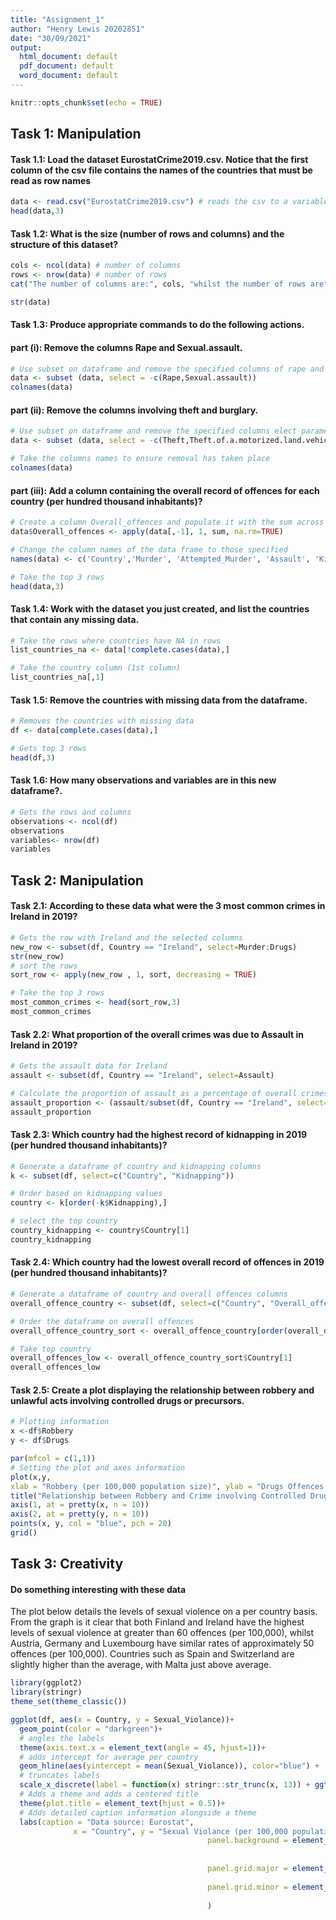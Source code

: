 ```yaml
---
title: "Assignment_1"
author: "Henry Lewis 20202851"
date: "30/09/2021"
output:
  html_document: default
  pdf_document: default
  word_document: default
---
```


```r
knitr::opts_chunk$set(echo = TRUE)
```

## Task 1: Manipulation

#### Task 1.1: Load the dataset EurostatCrime2019.csv. Notice that the first column of the csv file contains the names of the countries that must be read as row names

```r
data <- read.csv("EurostatCrime2019.csv") # reads the csv to a variable data
head(data,3)
```

#### Task 1.2: What is the size (number of rows and columns) and the structure of this dataset?
```r
cols <- ncol(data) # number of columns
rows <- nrow(data) # number of rows
cat("The number of columns are:", cols, "whilst the number of rows are", rows)

```

```r
str(data)

```

#### Task 1.3: Produce appropriate commands to do the following actions.
#### part (i): Remove the columns Rape and Sexual.assault.
```r
# Use subset on dataframe and remove the specified columns of rape and sexual assault with select parameter and -c for removal
data <- subset (data, select = -c(Rape,Sexual.assault))
colnames(data)
```
#### part (ii): Remove the columns involving theft and burglary.
```r
# Use subset on dataframe and remove the specified columns elect parameter and -c for removal
data <- subset (data, select = -c(Theft,Theft.of.a.motorized.land.vehicle,Burglary,Burglary.of.private.residential.premises)) 

# Take the columns names to ensure removal has taken place
colnames(data)
```

#### part (iii): Add a column containing the overall record of offences for each country (per hundred thousand inhabitants)?

```r
# Create a column Overall_offences and populate it with the sum across each row, ignoring the NA values 
data$Overall_offences <- apply(data[,-1], 1, sum, na.rm=TRUE)

# Change the column names of the data frame to those specified
names(data) <- c('Country','Murder', 'Attempted_Murder', 'Assault', 'Kidnapping' ,'Sexual_Violance', 'Robbery','Drugs', 'Overall_offences')

# Take the top 3 rows
head(data,3)
```

#### Task 1.4: Work with the dataset you just created, and list the countries that contain any missing data.

```r
# Take the rows where countries have NA in rows
list_countries_na <- data[!complete.cases(data),]

# Take the country column (1st column)
list_countries_na[,1]

```

#### Task 1.5: Remove the countries with missing data from the dataframe.
```r
# Removes the countries with missing data
df <- data[complete.cases(data),]

# Gets top 3 rows
head(df,3)
```
#### Task 1.6: How many observations and variables are in this new dataframe?.

```r
# Gets the rows and columns
observations <- ncol(df)
observations 
variables<- nrow(df)
variables
```
## Task 2: Manipulation
#### Task 2.1: According to these data what were the 3 most common crimes in Ireland in 2019?

```r
# Gets the row with Ireland and the selected columns
new_row <- subset(df, Country == "Ireland", select=Murder:Drugs)
str(new_row)
# sort the rows 
sort_row <- apply(new_row , 1, sort, decreasing = TRUE)

# Take the top 3 rows
most_common_crimes <- head(sort_row,3)
most_common_crimes
```

#### Task 2.2: What proportion of the overall crimes was due to Assault in Ireland in 2019?
```r
# Gets the assault data for Ireland
assault <- subset(df, Country == "Ireland", select=Assault)

# Calculate the proportion of assault as a percentage of overall crimes
assault_proportion <- (assault/subset(df, Country == "Ireland", select=Overall_offences))*100
assault_proportion
```

#### Task 2.3: Which country had the highest record of kidnapping in 2019 (per hundred thousand inhabitants)?
```r
# Generate a dataframe of country and kidnapping columns
k <- subset(df, select=c("Country", "Kidnapping"))

# Order based on kidnapping values
country <- k[order(-k$Kidnapping),]

# select the top country
country_kidnapping <- country$Country[1] 
country_kidnapping
```
#### Task 2.4: Which country had the lowest overall record of offences in 2019 (per hundred thousand inhabitants)?
```r
# Generate a dataframe of country and overall offences columns
overall_offence_country <- subset(df, select=c("Country", "Overall_offences"))

# Order the dataframe on overall offences
overall_offence_country_sort <- overall_offence_country[order(overall_offence_country$Overall_offences),]

# Take top country
overall_offences_low <- overall_offence_country_sort$Country[1] 
overall_offences_low
```

#### Task 2.5: Create a plot displaying the relationship between robbery and unlawful acts involving controlled drugs or precursors.


```r
# Plotting information
x <-df$Robbery
y <- df$Drugs

par(mfcol = c(1,1))
# Setting the plot and axes information
plot(x,y,
xlab = "Robbery (per 100,000 population size)", ylab = "Drugs Offences (per 100,000 population size)")
title("Relationship between Robbery and Crime involving Controlled Drugs")
axis(1, at = pretty(x, n = 10))
axis(2, at = pretty(y, n = 10))
points(x, y, col = "blue", pch = 20)
grid()
```



## Task 3: Creativity
#### Do something interesting with these data

The plot below details the levels of sexual violence on a per country basis. From the graph is it clear that both Finland and Ireland have the highest levels of sexual violence at greater than 60 offences (per 100,000), whilst Austria, Germany and Luxembourg have similar rates of approximately 50 offences (per 100,000). Countries such as Spain and Switzerland are slightly higher than the average, with Malta just above average.

```r
library(ggplot2)
library(stringr)
theme_set(theme_classic())

ggplot(df, aes(x = Country, y = Sexual_Violance))+ 
  geom_point(color = "darkgreen")+ 
  # angles the labels
  theme(axis.text.x = element_text(angle = 45, hjust=1))+ 
  # adds intercept for average per country 
  geom_hline(aes(yintercept = mean(Sexual_Violance)), color="blue") + 
  # truncates labels 
  scale_x_discrete(label = function(x) stringr::str_trunc(x, 13)) + ggtitle("Sexual Violance per Country") + 
  # Adds a theme and adds a centered title
  theme(plot.title = element_text(hjust = 0.5))+
  # Adds detailed caption information alongside a theme
  labs(caption = "Data source: Eurostat",
              x = "Country", y = "Sexual Violance (per 100,000 population size)") + theme(
                                            panel.background = element_rect(fill = "lightblue",
                                                                          colour = "lightblue",
                                                                          size = 0.5, linetype = "solid"),
                                            panel.grid.major = element_line(size = 0.5, linetype = 'solid',
                                                                          colour = "white"), 
                                            panel.grid.minor = element_line(size = 0.25, linetype = 'solid',
                                                                          colour = "white")
                                            )
```



